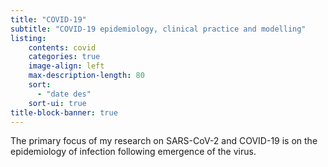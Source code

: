 ```yaml
---
title: "COVID-19"
subtitle: "COVID-19 epidemiology, clinical practice and modelling"
listing:
    contents: covid
    categories: true
    image-align: left
    max-description-length: 80
    sort:
      - "date des"
    sort-ui: true
title-block-banner: true
---
```


The primary focus of my research on SARS-CoV-2 and COVID-19 is on the epidemiology of infection following emergence of the virus.

::: {#covid}

:::
